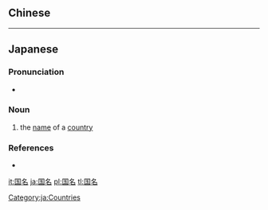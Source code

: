==Chinese==
{{zh-see|國名}}

----

==Japanese==
{{ja-kanjitab|こく|めい|yomi=on}}

===Pronunciation===
* {{ja-pron|こくめい|y=o|acc=0|acc_ref=NHK}}

===Noun===
{{ja-noun|こくめい}}

# the [[name]] of a [[country]]

===References===
<references/>
* {{R:Shogakukan}}

[[Category:ja:Countries]]

[[it:国名]]
[[ja:国名]]
[[pl:国名]]
[[tl:国名]]